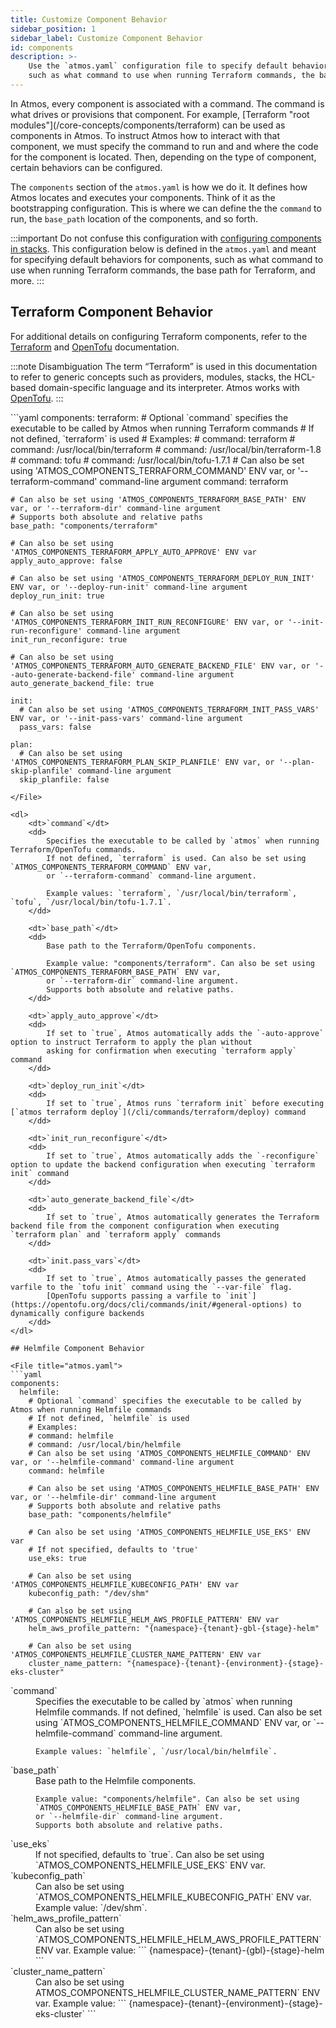 ```yaml
---
title: Customize Component Behavior
sidebar_position: 1
sidebar_label: Customize Component Behavior
id: components
description: >-
    Use the `atmos.yaml` configuration file to specify default behaviors for components,
    such as what command to use when running Terraform commands, the base path for Terraform, and more.
---
```


<Intro>
In Atmos, every component is associated with a command. The command is what drives or provisions that component. 
For example, [Terraform "root modules"](/core-concepts/components/terraform) can be used as components in Atmos. 
To instruct Atmos how to interact with that component, we must specify the command to run and and where the code
for the component is located. Then, depending on the type of component, certain behaviors can be configured.
</Intro>

The `components` section of the `atmos.yaml` is how we do it. It defines how Atmos locates and executes your components. 
Think of it as the bootstrapping configuration.  This is where we can define the the `command` to run, 
the `base_path` location of the components, and so forth.


:::important
Do not confuse this configuration with [configuring components in stacks](/core-concepts/stacks/define-components). 
This configuration below is defined in the `atmos.yaml` and meant for specifying default behaviors for components, 
such as what command to use when running Terraform commands, the base path for Terraform, and more.
:::

## Terraform Component Behavior

For additional details on configuring Terraform components, refer to the [Terraform](/core-concepts/projects/configuration/terraform) 
and [OpenTofu](/core-concepts/projects/configuration/opentofu) documentation.


:::note Disambiguation
The term “Terraform” is used in this documentation to refer to generic concepts such as providers, modules, stacks, the 
HCL-based domain-specific language and its interpreter. Atmos works with [OpenTofu](/core-concepts/projects/configuration/opentofu).
:::


<File title="atmos.yaml">
```yaml
components:
  terraform:
    # Optional `command` specifies the executable to be called by Atmos when running Terraform commands
    # If not defined, `terraform` is used
    # Examples:
    # command: terraform
    # command: /usr/local/bin/terraform
    # command: /usr/local/bin/terraform-1.8
    # command: tofu
    # command: /usr/local/bin/tofu-1.7.1
    # Can also be set using 'ATMOS_COMPONENTS_TERRAFORM_COMMAND' ENV var, or '--terraform-command' command-line argument
    command: terraform

    # Can also be set using 'ATMOS_COMPONENTS_TERRAFORM_BASE_PATH' ENV var, or '--terraform-dir' command-line argument
    # Supports both absolute and relative paths
    base_path: "components/terraform"

    # Can also be set using 'ATMOS_COMPONENTS_TERRAFORM_APPLY_AUTO_APPROVE' ENV var
    apply_auto_approve: false

    # Can also be set using 'ATMOS_COMPONENTS_TERRAFORM_DEPLOY_RUN_INIT' ENV var, or '--deploy-run-init' command-line argument
    deploy_run_init: true

    # Can also be set using 'ATMOS_COMPONENTS_TERRAFORM_INIT_RUN_RECONFIGURE' ENV var, or '--init-run-reconfigure' command-line argument
    init_run_reconfigure: true

    # Can also be set using 'ATMOS_COMPONENTS_TERRAFORM_AUTO_GENERATE_BACKEND_FILE' ENV var, or '--auto-generate-backend-file' command-line argument
    auto_generate_backend_file: true

    init:
      # Can also be set using 'ATMOS_COMPONENTS_TERRAFORM_INIT_PASS_VARS' ENV var, or '--init-pass-vars' command-line argument
      pass_vars: false

    plan:
      # Can also be set using 'ATMOS_COMPONENTS_TERRAFORM_PLAN_SKIP_PLANFILE' ENV var, or '--plan-skip-planfile' command-line argument
      skip_planfile: false
```
</File>

<dl>
    <dt>`command`</dt>
    <dd>
        Specifies the executable to be called by `atmos` when running Terraform/OpenTofu commands.
        If not defined, `terraform` is used. Can also be set using `ATMOS_COMPONENTS_TERRAFORM_COMMAND` ENV var,
        or `--terraform-command` command-line argument.

        Example values: `terraform`, `/usr/local/bin/terraform`, `tofu`, `/usr/local/bin/tofu-1.7.1`.
    </dd>

    <dt>`base_path`</dt>
    <dd>
        Base path to the Terraform/OpenTofu components.

        Example value: "components/terraform". Can also be set using `ATMOS_COMPONENTS_TERRAFORM_BASE_PATH` ENV var,
        or `--terraform-dir` command-line argument.
        Supports both absolute and relative paths.
    </dd>

    <dt>`apply_auto_approve`</dt>
    <dd>
        If set to `true`, Atmos automatically adds the `-auto-approve` option to instruct Terraform to apply the plan without
        asking for confirmation when executing `terraform apply` command
    </dd>

    <dt>`deploy_run_init`</dt>
    <dd>
        If set to `true`, Atmos runs `terraform init` before executing [`atmos terraform deploy`](/cli/commands/terraform/deploy) command
    </dd>

    <dt>`init_run_reconfigure`</dt>
    <dd>
        If set to `true`, Atmos automatically adds the `-reconfigure` option to update the backend configuration when executing `terraform init` command
    </dd>

    <dt>`auto_generate_backend_file`</dt>
    <dd>
        If set to `true`, Atmos automatically generates the Terraform backend file from the component configuration when executing `terraform plan` and `terraform apply` commands
    </dd>

    <dt>`init.pass_vars`</dt>
    <dd>
        If set to `true`, Atmos automatically passes the generated varfile to the `tofu init` command using the `--var-file` flag.
        [OpenTofu supports passing a varfile to `init`](https://opentofu.org/docs/cli/commands/init/#general-options) to dynamically configure backends
    </dd>
</dl>

## Helmfile Component Behavior

<File title="atmos.yaml">
```yaml
components:
  helmfile:
    # Optional `command` specifies the executable to be called by Atmos when running Helmfile commands
    # If not defined, `helmfile` is used
    # Examples:
    # command: helmfile
    # command: /usr/local/bin/helmfile
    # Can also be set using 'ATMOS_COMPONENTS_HELMFILE_COMMAND' ENV var, or '--helmfile-command' command-line argument
    command: helmfile

    # Can also be set using 'ATMOS_COMPONENTS_HELMFILE_BASE_PATH' ENV var, or '--helmfile-dir' command-line argument
    # Supports both absolute and relative paths
    base_path: "components/helmfile"

    # Can also be set using 'ATMOS_COMPONENTS_HELMFILE_USE_EKS' ENV var
    # If not specified, defaults to 'true'
    use_eks: true

    # Can also be set using 'ATMOS_COMPONENTS_HELMFILE_KUBECONFIG_PATH' ENV var
    kubeconfig_path: "/dev/shm"

    # Can also be set using 'ATMOS_COMPONENTS_HELMFILE_HELM_AWS_PROFILE_PATTERN' ENV var
    helm_aws_profile_pattern: "{namespace}-{tenant}-gbl-{stage}-helm"

    # Can also be set using 'ATMOS_COMPONENTS_HELMFILE_CLUSTER_NAME_PATTERN' ENV var
    cluster_name_pattern: "{namespace}-{tenant}-{environment}-{stage}-eks-cluster"
```
</File>

<dl>
  <dt>`command`</dt>
  <dd>
    Specifies the executable to be called by `atmos` when running Helmfile commands. 
    If not defined, `helmfile` is used. Can also be set using `ATMOS_COMPONENTS_HELMFILE_COMMAND` ENV var, 
    or `--helmfile-command` command-line argument. 
  
    Example values: `helmfile`, `/usr/local/bin/helmfile`.
  </dd>

  <dt>`base_path`</dt>
  <dd>
    Base path to the Helmfile components.

    Example value: "components/helmfile". Can also be set using `ATMOS_COMPONENTS_HELMFILE_BASE_PATH` ENV var, 
    or `--helmfile-dir` command-line argument. 
    Supports both absolute and relative paths.
  </dd>

  <dt>`use_eks`</dt>
  <dd>
    If not specified, defaults to `true`. 
    Can also be set using `ATMOS_COMPONENTS_HELMFILE_USE_EKS` ENV var.
  </dd>

  <dt>`kubeconfig_path`</dt>
  <dd>
    Can also be set using `ATMOS_COMPONENTS_HELMFILE_KUBECONFIG_PATH` ENV var. 
    Example value: `/dev/shm`.
  </dd>

  <dt>`helm_aws_profile_pattern`</dt>
  <dd>
    Can also be set using `ATMOS_COMPONENTS_HELMFILE_HELM_AWS_PROFILE_PATTERN` ENV var. 
    Example value:  
    ```
    {namespace}-{tenant}-{gbl}-{stage}-helm
    ```
  </dd>

  <dt>`cluster_name_pattern`</dt>
  <dd>
    Can also be set using   ATMOS_COMPONENTS_HELMFILE_CLUSTER_NAME_PATTERN` ENV var. 
    Example value: 
    ```
    {namespace}-{tenant}-{environment}-{stage}-eks-cluster`
    ```
  </dd>
</dl>
